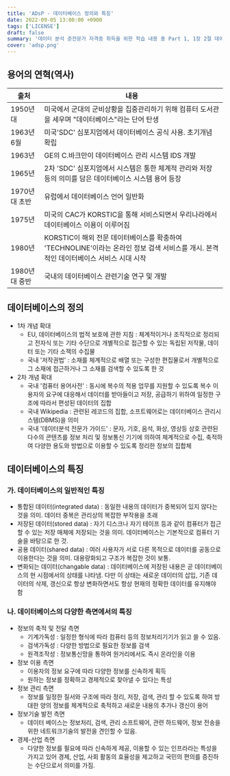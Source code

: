 ```yaml
---
title: 'ADsP - 데이터베이스 정의와 특징'
date: 2022-09-05 13:00:00 +0900
tags: ['LICENSE']
draft: false
summary: '데이터 분석 준전문가 자격증 취득을 위한 학습 내용 중 Part 1, 1장 2절 데이터베이스 정의와 특징 챕터 정리 내용'
cover: 'adsp.png'
---
```


## 용어의 연혁(역사)

|출처|내용|
|---|---|
|1950년대|미국에서 군대의 군비상황을 집중관리하기 위해 컴퓨터 도서관을 세우며 "데이터베이스"라는 단어 탄생|
|1963년 6월|미국'SDC' 심포지엄에서 데이터베이스 공식 사용. 초기개념 확립|
|1963년|GE의 C.바크만이 데이터베이스 관리 시스템 IDS 개발|
|1965년|2차 'SDC' 심포지엄에서 시스템은 통한 체계적 관리와 저장 등의 의미를 담은 데이터베이스 시스템 용어 등장|
|1970년대 초반|유럽에서 데이터베이스 언어 일반화|
|1975년|미국의 CAC가 KORSTIC을 통해 서비스되면서 우리나라에서 데이터베이스 이용이 이루어짐|
|1980년|KORSTIC이 해외 전문 데이터베이스를 확충하여 'TECHNOLINE'이라는 온라인 정보 검색 서비스를 개시. 본격적인 데이터베이스 서비스 시대 시작|
|1980년대 중반|국내의 데이터베이스 관련기술 연구 및 개발|

## 데이터베이스의 정의

- 1차 개념 확대
  - EU, 데이터베이스의 법적 보호에 관한 지침 : 체계적이거나 조직적으로 정리되고 전자식 또는 기타 수단으로 개별적으로 접근할 수 있는 독립된 저작물, 데이터 또는 기타 소잭의 수집물
  - 국내 '저작권법' : 소재를 체계적으로 배열 또는 구성한 편집물로서 개별적으로 그 소재에 접근하거나 그 소재를 검색할 수 있도록 한 것
- 2차 개념 확대
  - 국내 '컴퓨터 용어사전' : 동시에 복수의 적용 업무를 지원할 수 있도록 복수 이용자의 요구에 대응해서 데이터를 받아들이고 저장, 공급하기 위하여 일정한 구조에 따라서 편성된 데이터의 집합
  - 국내 Wikipedia : 관련된 레코드의 집합, 소프트웨어로는 데이터베이스 관리시스템(DBMS)을 의미
  - 국내 '데이터분석 전문가 가이드' : 문자, 기호, 음석, 화상, 영상등 상호 관련된 다수의 콘텐츠를 정보 처리 및 정보통신 기기에 의하여 체계적으로 수집, 축적하여 다양한 용도와 방법으로 이용할 수 있도록 정리한 정보의 집합체

## 데이터베이스의 특징

### 가. 데이터베이스의 일반적인 특징

- 통합된 데이터(integrated data) : 동일한 내용의 데이터가 중복되어 있지 않다는 것을 의미. 데이터 중복은 관리상의 복잡한 부작용을 초래
- 저장된 데이터(stored data) : 자기 디스크나 자기 테이프 등과 같이 컴퓨터가 접근할 수 있는 저장 매체에 저장되는 것을 의미. 데이터베이스는 기본적으로 컴퓨터 기술을 바탕으로 한 것.
- 공용 데이터(shared data) : 여러 사용자가 서로 다른 목적으로 데이터를 공동으로 이용한다는 것을 의미. 대용량화되고 구조가 복잡한 것이 보통.
- 변화되는 데이터(changable data) : 데이터베이스에 저장된 내용은 곧 데이터베이스의 현 시점에서의 상태를 나타냄. 다만 이 상태는 새로운 데이터의 삽입, 기존 데이터의 삭제, 갱신으로 항상 변화하면서도 항상 현재의 정확한 데이터를 유지해야 함

### 나. 데이터베이스의 다양한 측면에서의 특징

- 정보의 축적 및 전달 측면
  - 기계가독성 : 일정한 형식에 따라 컴퓨터 등의 정보처리기기가 읽고 쓸 수 있음.
  - 검색가독성 : 다양한 방법으로 필요한 정보를 검색
  - 원격조작성 : 정보통신망을 통하여 원거리에서도 즉시 온라인을 이용
- 정보 이용 측면
  - 이용자의 정보 요구에 따라 다양한 정보를 신속하게 획득
  - 원하는 정보를 정확하고 경제적으로 찾아낼 수 있다는 특성
- 정보 관리 측면
  - 정보를 일정한 질서와 구조에 따라 정리, 저장, 검색, 관리 할 수 있도록 하여 방대한 양의 정보를 체계적으로 축적하고 새로운 내용의 추가나 갱신이 용어
- 정보기술 발전 측면
  - 데이터 베이스는 정보처리, 검색, 관리 소프트웨어, 관련 하드웨어, 정보 전송을 위한 네트워크기술의 발전을 견인할 수 있음.
- 경제-산업 측면
  - 다양한 정보를 필요에 따라 신속하게 제공, 이용할 수 있는 인프라라는 특성을 가지고 있어 경제, 산업, 사회 활동의 효율성을 제고하고 국민의 편의를 증진하는 수단으로서 의미를 가짐.